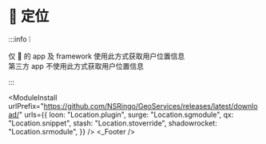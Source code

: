 
# 📍 定位

:::info ❕

仅  的 app 及 framework 使用此方式获取用户位置信息  
第三方 app 不使用此方式获取用户位置信息  

:::

<ModuleInstall
  urlPrefix="https://github.com/NSRingo/GeoServices/releases/latest/download/"
  urls={{
    loon: "Location.plugin",
    surge: "Location.sgmodule",
    qx: "Location.snippet",
    stash: "Location.stoverride",
    shadowrocket: "Location.srmodule",
  }}
/>
<Location />
<_Footer />
